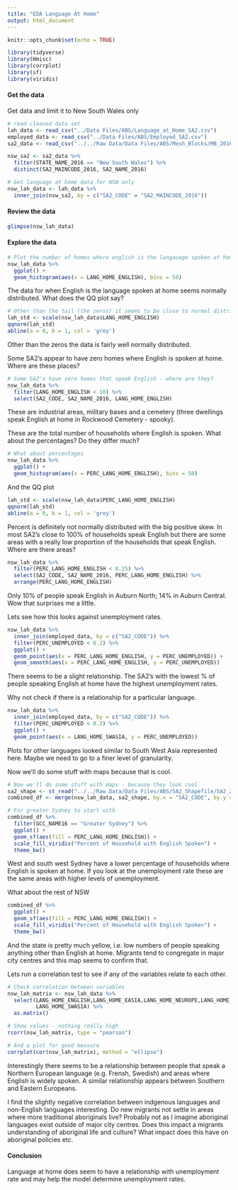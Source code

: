```yaml
---
title: "EDA Language At Home"
output: html_document
---
```


```r
knitr::opts_chunk$set(echo = TRUE)
```

```r
library(tidyverse)
library(Hmisc)
library(corrplot)
library(sf)
library(viridis)
```
#### Get the data  
Get data and limit it to New South Wales only
```r
# read cleaned data set
lah_data <- read_csv("../Data Files/ABS/Language_at_Home_SA2.csv")
employed_data <- read_csv("../Data Files/ABS/Employed_SA2.csv")
sa2_data <- read_csv("../../Raw Data/Data Files/ABS/Mesh_Blocks/MB_2016_NSW.csv")

nsw_sa2 <- sa2_data %>% 
  filter(STATE_NAME_2016 == "New South Wales") %>% 
  distinct(SA2_MAINCODE_2016, SA2_NAME_2016)

# Get language at home data for NSW only
nsw_lah_data <- lah_data %>% 
  inner_join(nsw_sa2, by = c("SA2_CODE" = "SA2_MAINCODE_2016"))
```

#### Review the data
```r
glimpse(nsw_lah_data)
```

#### Explore the data
```r
# Plot the number of homes where english is the langauage spoken at home
nsw_lah_data %>% 
  ggplot() +
  geom_histogram(aes(x = LANG_HOME_ENGLISH), bins = 50)
```

The data for when English is the language spoken at home seems normally distributed. What does the QQ plot say?
```r
# Other than the tail (the zeros) it seems to be close to normal distribution
lah_std <- scale(nsw_lah_data$LANG_HOME_ENGLISH)
qqnorm(lah_std)
abline(a = 0, b = 1, col = 'grey')
```

Other than the zeros the data is fairly well normally distributed.  

Some SA2's appear to have zero homes where English is spoken at home. Where are these places?
```r
# Some SA2's have zero homes that speak English - where are they?
nsw_lah_data %>% 
  filter(LANG_HOME_ENGLISH < 10) %>% 
  select(SA2_CODE, SA2_NAME_2016, LANG_HOME_ENGLISH)
```

These are industrial areas, military bases and a cemetery (three dwellings speak English at home in Rockwood Cemetery - spooky).  

These are the total number of households where English is spoken. What about the percentages? Do they differ much?
```r
# What about percentages
nsw_lah_data %>% 
  ggplot() +
  geom_histogram(aes(x = PERC_LANG_HOME_ENGLISH), bins = 50)
```

And the QQ plot
```r
lah_std <- scale(nsw_lah_data$PERC_LANG_HOME_ENGLISH)
qqnorm(lah_std)
abline(a = 0, b = 1, col = 'grey')
```

Percent is definitely not normally distributed with the big positive skew. In most SA2's close to 100% of households speak English but there are some areas with a really low proportion of the households that speak English. Where are there areas?

```r
nsw_lah_data %>% 
  filter(PERC_LANG_HOME_ENGLISH < 0.25) %>% 
  select(SA2_CODE, SA2_NAME_2016, PERC_LANG_HOME_ENGLISH) %>% 
  arrange(PERC_LANG_HOME_ENGLISH)
```

Only 10% of people speak English in Auburn North; 14% in Auburn Central. Wow that surprises me a little.  

Lets see how this looks against unemployment rates.
```r
nsw_lah_data %>% 
  inner_join(employed_data, by = c("SA2_CODE")) %>% 
  filter(PERC_UNEMPLOYED < 0.2) %>% 
  ggplot() +
  geom_point(aes(x = PERC_LANG_HOME_ENGLISH, y = PERC_UNEMPLOYED)) +
  geom_smooth(aes(x = PERC_LANG_HOME_ENGLISH, y = PERC_UNEMPLOYED))
```

There seems to be a slight relationship. The SA2's with the lowest % of people speaking English at home have the highest unemployment rates.

Why not check if there is a relationship for a particular language.
```r
nsw_lah_data %>% 
  inner_join(employed_data, by = c("SA2_CODE")) %>% 
  filter(PERC_UNEMPLOYED < 0.2) %>% 
  ggplot() +
  geom_point(aes(x = LANG_HOME_SWASIA, y = PERC_UNEMPLOYED))
```

Plots for other languages looked similar to South West Asia represented here. Maybe we need to go to a finer level of granularity.  

Now we'll do some stuff with maps because that is cool.
```r
# Now we'll do some stuff with maps - because they look cool
sa2_shape <- st_read("../../Raw Data/Data Files/ABS/SA2_Shapefile/SA2_2016_AUST.shp", quiet = TRUE)
combined_df <- merge(nsw_lah_data, sa2_shape, by.x = "SA2_CODE", by.y = "SA2_MAIN16")

# For greater Sydney to start with
combined_df %>% 
  filter(GCC_NAME16 == "Greater Sydney") %>% 
  ggplot() +
  geom_sf(aes(fill = PERC_LANG_HOME_ENGLISH)) +
  scale_fill_viridis("Percent of Household with English Spoken") +
  theme_bw()
```

West and south west Sydney have a lower percentage of households where English is spoken at home. If you look at the unemployment rate these are the same areas with higher levels of unemployment.

What about the rest of NSW 
```r
combined_df %>% 
  ggplot() +
  geom_sf(aes(fill = PERC_LANG_HOME_ENGLISH)) +
  scale_fill_viridis("Percent of Household with English Spoken") +
  theme_bw()
```

And the state is pretty much yellow, i.e. low numbers of people speaking anything other than English at home. Migrants tend to congregate in major city centres and this map seems to confirm that.  

Lets run a correlation test to see if any of the variables relate to each other.

```r
# Check correlation between variables
nsw_lah_matrix <- nsw_lah_data %>% 
  select(LANG_HOME_ENGLISH,LANG_HOME_EASIA,LANG_HOME_NEUROPE,LANG_HOME_INDIGENOUS,LANG_HOME_EEUROPE,LANG_HOME_OTHER,LANG_HOME_SASIA,LANG_HOME_SEUROPE,
         LANG_HOME_SWASIA) %>% 
  as.matrix()

# Show values - nothing really high
rcorr(nsw_lah_matrix, type = "pearson")

# And a plot for good measure
corrplot(cor(nsw_lah_matrix), method = "ellipse")
```

Interestingly there seems to be a relationship between people that speak a Northern European language (e.g. Frensh, Swedish) and areas where English is widely spoken. A similar relationship appears between Southern and Eastern Europeans.

I find the slightly negative correlation between indgenous languages and non-English languages interesting. Do new migrants not settle in areas where more traditional aboriginals live? Probably not as I imagine aboriginal languages exist outside of major city centres. Does this impact a migrants understanding of aboriginal life and culture? What impact does this have on aboriginal policies etc.

#### Conclusion
Language at home does seem to have a relationship with unemployment rate and may help the model determine unemployment rates.
